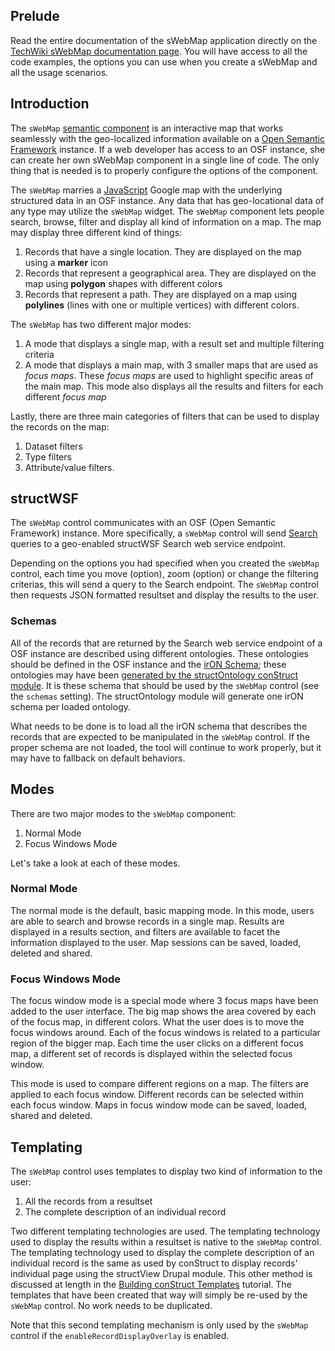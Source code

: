== Prelude ==

Read the entire documentation of the sWebMap application directly on the [http://techwiki.openstructs.org/index.php/SWebMap TechWiki sWebMap documentation page]. You will have access to all the code examples, the options you can use when you create a sWebMap and all the usage scenarios.

== Introduction ==

The <code>sWebMap</code> [http://techwiki.openstructs.org/index.php/Category:Semantic_Component semantic component] is an interactive map that works seamlessly with the geo-localized information available on a [http://techwiki.openstructs.org/index.php/Category:Open_Semantic_Framework Open Semantic Framework] instance. If a web developer has access to an OSF instance, she can create her own sWebMap component in a single line of code. The only thing that is needed is to properly configure the options of the component.

The <code>sWebMap</code> marries a [http://techwiki.openstructs.org/index.php/JavaScript_Concept JavaScript] Google map with the underlying structured data in an OSF instance. Any data that has geo-locational data of any type may utilize the <code>sWebMap</code> widget. The <code>sWebMap</code> component lets people search, browse, filter and display all kind of information on a map. The map may display three different kind of things:

# Records that have a single location. They are displayed on the map using a '''marker''' icon
# Records that represent a geographical area. They are displayed on the map using '''polygon''' shapes with different colors
# Records that represent a path. They are displayed on a map using '''polylines''' (lines with one or multiple vertices) with different colors.

The <code>sWebMap</code> has two different major modes:

# A mode that displays a single map, with a result set and multiple filtering criteria
# A mode that displays a main map, with 3 smaller maps that are used as ''focus maps''. These ''focus maps'' are used to highlight specific areas of the main map. This mode also displays all the results and filters for each different ''focus map''

Lastly, there are three main categories of filters that can be used to display the records on the map:

# Dataset filters
# Type filters
# Attribute/value filters.

== structWSF ==

The <code>sWebMap</code> control communicates with an OSF (Open Semantic Framework) instance. More specifically, a <code>sWebMap</code> control will send [http://techwiki.openstructs.org/index.php/Search Search] queries to a geo-enabled structWSF Search web service endpoint.

Depending on the options you had specified when you created the <code>sWebMap</code> control, each time you move (option), zoom (option) or change the filtering criterias, this will send a query to the Search endpoint. The <code>sWebMap</code> control then requests JSON formatted resultset and display the results to the user.

=== Schemas ===
All of the records that are returned by the Search web service endpoint of a OSF instance are described using different ontologies. These ontologies should be defined in the OSF instance and the [http://techwiki.openstructs.org/index.php/Instance_Record_and_Object_Notation_(irON)_Specification#Structure_Schema_Object_3 irON Schema]; these ontologies may have been [http://techwiki.openstructs.org/index.php/StructOntology:_Overview#Update_Option generated by the structOntology conStruct module]. It is these schema that should be used by the <code>sWebMap</code> control (see the <code>schemas</code> setting). The structOntology module will generate one irON schema per loaded ontology.

What needs to be done is to load all the irON schema that describes the records that are expected to be manipulated in the <code>sWebMap</code> control. If the proper schema are not loaded, the tool will continue to work properly, but it may have to fallback on default behaviors.

== Modes ==

There are two major modes to the <code>sWebMap</code> component:

# Normal Mode
# Focus Windows Mode

Let's take a look at each of these modes.

=== Normal Mode ===

The normal mode is the default, basic mapping mode. In this mode, users are able to search and browse records in a single map. Results are displayed in a results section, and filters are available to facet the information displayed to the user. Map sessions can be saved, loaded, deleted and shared.

=== Focus Windows Mode ===

The focus window mode is a special mode where 3 focus maps have been added to the user interface. The big map shows the area covered by each of the focus map, in different colors. What the user does is to move the focus windows around. Each of the focus windows is related to a particular region of the bigger map. Each time the user clicks on a different focus map, a different set of records is displayed within the selected focus window.

This mode is used to compare different regions on a map. The filters are applied to each focus window. Different records can be selected within each focus window. Maps in focus window mode can be saved, loaded, shared and deleted.

== Templating ==

The <code>sWebMap</code> control uses templates to display two kind of information to the user:

# All the records from a resultset
# The complete description of an individual record

Two different templating technologies are used. The templating technology used to display the results within a resultset is native to the <code>sWebMap</code> control. The templating technology used to display the complete description of an individual record is the same as used by conStruct to display records' individual page using the structView Drupal module. This other method is discussed at length in the [http://techwiki.openstructs.org/index.php/ Building conStruct Templates] tutorial. The templates that have been created that way will simply be re-used by the <code>sWebMap</code> control. No work needs to be duplicated.

Note that this second templating mechanism is only used by the <code>sWebMap</code> control if the <code>enableRecordDisplayOverlay</code> is enabled.
